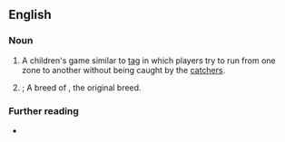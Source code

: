 {{also|British Bulldog}}
==English==

===Noun===
{{en-noun|~}}

# {{lb|en|games}} A children's game similar to [[tag]] in which players try to run from one zone to another without being caught by the [[catcher]]s.
# {{lb|en|countable}} {{synonym of|en|English bulldog}}; A breed of {{l|en|bulldog}}, the original breed.

===Further reading===
* {{pedia|lang=en|British Bulldog (game)}}